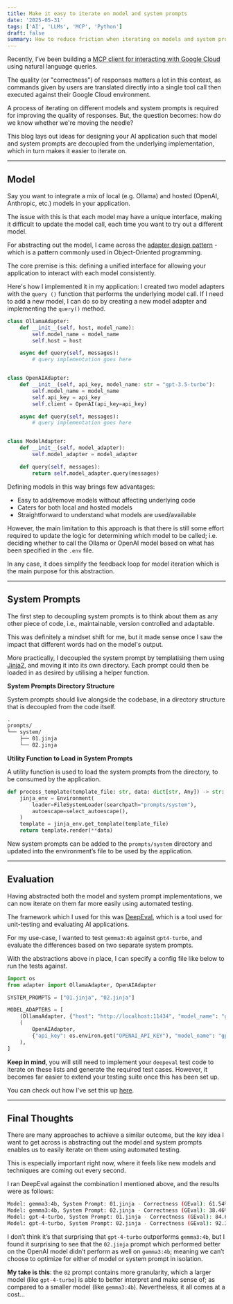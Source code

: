 ```yaml
---
title: Make it easy to iterate on model and system prompts
date: '2025-05-31'
tags: ['AI', 'LLMs', 'MCP', 'Python']
draft: false
summary: How to reduce friction when iterating on models and system prompts.
---
```


Recently, I’ve been building a [MCP client for interacting with Google Cloud](https://github.com/thaneshp/gcp-terminal-copilot) using natural language queries.

The quality (or "correctness") of responses matters a lot in this context, as commands given by users are translated directly into a single tool call then executed against their Google Cloud environment.

A process of iterating on different models and system prompts is required for improving the quality of responses. But, the question becomes: how do we know whether we're moving the needle?

This blog lays out ideas for designing your AI application such that model and system prompts are decoupled from the underlying implementation, which in turn makes it easier to iterate on.

---

## Model

Say you want to integrate a mix of local (e.g. Ollama) and hosted (OpenAI, Anthropic, etc.) models in your application. 

The issue with this is that each model may have a unique interface, making it difficult to update the model call, each time you want to try out a different model.

For abstracting out the model, I came across the [adapter design pattern](https://refactoring.guru/design-patterns/adapter) - which is a pattern commonly used in Object-Oriented programming.

The core premise is this: defining a unified interface for allowing your application to interact with each model consistently.

Here's how I implemented it in my application: I created two model adapters with the `query ()` function that performs the underlying model call. If I need to add a new model, I can do so by creating a new model adapter and implementing the `query()` method.

```python
class OllamaAdapter:
    def __init__(self, host, model_name):
        self.model_name = model_name
        self.host = host

    async def query(self, messages):
        # query implementation goes here


class OpenAIAdapter:
    def __init__(self, api_key, model_name: str = "gpt-3.5-turbo"):
        self.model_name = model_name
        self.api_key = api_key
        self.client = OpenAI(api_key=api_key)

    async def query(self, messages):
        # query implementation goes here


class ModelAdapter:
    def __init__(self, model_adapter):
        self.model_adapter = model_adapter

    def query(self, messages):
        return self.model_adapter.query(messages)
```

Defining models in this way brings few advantages:
- Easy to add/remove models without affecting underlying code
- Caters for both local and hosted models
- Straightforward to understand what models are used/available

However, the main limitation to this approach is that there is still some effort required to update the logic for determining which model to be called; i.e. deciding whether to call the Ollama or OpenAI model based on what has been specified in the `.env` file.

In any case, it does simplify the feedback loop for model iteration which is the main purpose for this abstraction.

---

## System Prompts

The first step to decoupling system prompts is to think about them as any other piece of code, i.e., maintainable, version controlled and adaptable.

This was definitely a mindset shift for me, but it made sense once I saw the impact that different words had on the model's output.

More practically, I decoupled the system prompt by templatising them using [Jinja2](https://jinja.palletsprojects.com/en/stable/), and moving it into its own directory. Each prompt could then be loaded in as desired by utilising a helper function.

**System Prompts Directory Structure**

System prompts should live alongside the codebase, in a directory structure that is decoupled from the code itself.

```bash
.
prompts/
└── system/
    ├── 01.jinja
    └── 02.jinja
```

**Utility Function to Load in System Prompts**

A utility function is used to load the system prompts from the directory, to be consumed by the application.

```python
def process_template(template_file: str, data: dict[str, Any]) -> str:
    jinja_env = Environment(
        loader=FileSystemLoader(searchpath="prompts/system"),
        autoescape=select_autoescape(),
    )
    template = jinja_env.get_template(template_file)
    return template.render(**data)
```

New system prompts can be added to the `prompts/system` directory and updated into the environment’s file to be used by the application.

---

## Evaluation

Having abstracted both the model and system prompt implementations, we can now iterate on them far more easily using automated testing.

The framework which I used for this was [DeepEval](https://deepeval.com/), which is a tool used for unit-testing and evaluating AI applications.

For my use-case, I wanted to test `gemma3:4b` against `gpt4-turbo`, and evaluate the differences based on two separate system prompts.

With the abstractions above in place, I can specify a config file like below to run the tests against.

```python
import os
from adapter import OllamaAdapter, OpenAIAdapter

SYSTEM_PROMPTS = ["01.jinja", "02.jinja"]

MODEL_ADAPTERS = [
    (OllamaAdapter, {"host": "http://localhost:11434", "model_name": "gemma3:4b"}),
    (
        OpenAIAdapter,
        {"api_key": os.environ.get("OPENAI_API_KEY"), "model_name": "gpt-4-turbo"},
    ),
]
```

**Keep in mind**, you will still need to implement your `deepeval` test code to iterate on these lists and generate the required test cases. However, it becomes far easier to extend your testing suite once this has been set up.

You can check out how I've set this up [here](https://github.com/thaneshp/gcp-terminal-copilot/blob/main/tests/deepeval/test_command_translation.py).

---

## Final Thoughts

There are many approaches to achieve a similar outcome, but the key idea I want to get across is abstracting out the model and system prompts enables us to easily iterate on them using automated testing.

This is especially important right now, where it feels like new models and techniques are coming out every second.

I ran DeepEval against the combination I mentioned above, and the results were as follows:

```bash
Model: gemma3:4b, System Prompt: 01.jinja - Correctness (GEval): 61.54% pass rate
Model: gemma3:4b, System Prompt: 02.jinja - Correctness (GEval): 38.46% pass rate
Model: gpt-4-turbo, System Prompt: 01.jinja - Correctness (GEval): 84.62% pass rate
Model: gpt-4-turbo, System Prompt: 02.jinja - Correctness (GEval): 92.31% pass rate
```

I don’t think it’s that surprising that `gpt-4-turbo` outperforms `gemma3:4b`, but I found it surprising to see that the `02.jinja` prompt which performed better on the OpenAI model didn’t perform as well on `gemma3:4b`; meaning we can’t choose to optimize for either of model or system prompt in isolation.

**My take is this**: the `02` prompt contains more granularity, which a larger model (like `gpt-4-turbo`) is able to better interpret and make sense of; as compared to a smaller model (like `gemma3:4b`). Nevertheless, it all comes at a cost...
